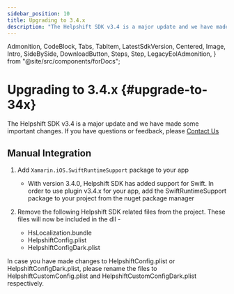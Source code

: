 ```yaml
---
sidebar_position: 10
title: Upgrading to 3.4.x
description: "The Helpshift SDK v3.4 is a major update and we have made some important changes. If you have questions or feedback, please Contact Us"
---
```


  Admonition,
  CodeBlock,
  Tabs,
  TabItem,
  LatestSdkVersion,
  Centered,
  Image,
  Intro,
  SideBySide,
  DownloadButton,
  Steps,
  Step,
  LegacyEolAdmonition,
} from "@site/src/components/forDocs";

<LegacyEolAdmonition />

# Upgrading to 3.4.x {#upgrade-to-34x}

<Intro>

The Helpshift SDK v3.4 is a major update and we have made some important changes. If you have questions or feedback, please <a href="https://support.helpshift.com/kb/contact/" target="_blank">Contact Us</a>

</Intro>

## Manual Integration

1. Add `Xamarin.iOS.SwiftRuntimeSupport` package to your app

   - With version 3.4.0, Helpshift SDK has added support for Swift. In order to use plugin v3.4.x for your app, add the SwiftRuntimeSupport package to your project from the nuget package manager

2. Remove the following Helpshift SDK related files from the project. These files will now be included in the dll -

   - HsLocalization.bundle
   - HelpshiftConfig.plist
   - HelpshiftConfigDark.plist

<Admonition type="info" title="Note">

In case you have made changes to HelpshiftConfig.plist or HelpshiftConfigDark.plist, please rename the files to HelpshiftCustomConfig.plist and HelpshiftCustomConfigDark.plist respectively.

</Admonition>
